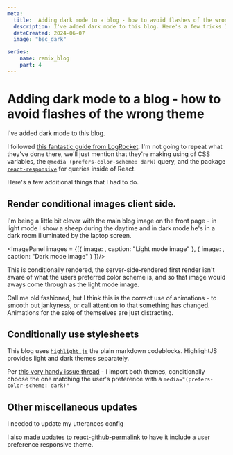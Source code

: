 ```yaml
---
meta:
  title:  Adding dark mode to a blog - how to avoid flashes of the wrong theme
  description: I've added dark mode to this blog. Here's a few tricks I've learned. 
  dateCreated: 2024-06-07
  image: "bsc_dark"

series: 
    name: remix_blog
    part: 4
---
```



# Adding dark mode to a blog - how to avoid flashes of the wrong theme

I've added dark mode to this blog. 

I followed [this fantastic guide from LogRocket](https://blog.logrocket.com/dark-mode-react-in-depth-guide/). I'm not going to repeat what they've done there, we'll just mention that they're making using of CSS variables, the `@media (prefers-color-scheme: dark)` query, and the package [`react-responsive`](https://www.npmjs.com/package/react-responsive) for queries inside of React. 

Here's a few additional things that I had to do. 

## Render conditional images client side. 

I'm being a little bit clever with the main blog image on the front page - in light mode I show a sheep during the daytime and in dark mode he's in a dark room illuminated by the laptop screen. 

<ImagePanel
 images = {[{
  image: <SheepImage mode="light"/>, 
  caption: "Light mode image"
 }, 
 {
  image: <SheepImage mode="dark"/>,
  caption: "Dark mode image"
 }
 ]}/>

This is conditionally rendered, the server-side-rendered first render isn't aware of what the users preferred color scheme is, and so that image would aways come through as the light mode image. 

<Aside>
    Call me old fashioned, but I think this is the correct use of animations -  to smooth out jankyness, or call attention to that something has changed. Animations for the sake of themselves are just distracting. 
</Aside>

<GithubPermalink className="clear-right" permalink="https://github.com/dwjohnston/blacksheepcode/blob/72ee472bfa896df255ae42ef017ad0cca96b2333/app/components/SheepImage/SheepImage.tsx#L8-L23"/>

## Conditionally use stylesheets

This blog uses [`highlight.js`](https://github.com/highlightjs/highlight.js) the plain markdown codeblocks. HighlightJS provides light and dark themes separately. 

Per [this very handy issue thread](https://github.com/highlightjs/highlight.js/issues/3652) - I import both themes, conditionally choose the one matching the user's preference with a `media="(prefers-color-scheme: dark)"`

<GithubPermalink permalink="https://github.com/dwjohnston/blacksheepcode/blob/72ee472bfa896df255ae42ef017ad0cca96b2333/app/root.tsx#L57-L60"/>

## Other miscellaneous updates 

I needed to update my utterances config

<GithubPermalink permalink="https://github.com/dwjohnston/blacksheepcode/blob/72ee472bfa896df255ae42ef017ad0cca96b2333/app/components/PostComments/PostComments.tsx#L27-L28"/>

I also [made updates](https://github.com/dwjohnston/react-github-permalink/pull/16) to [react-github-permalink](https://www.npmjs.com/package/react-github-permalink) to have it include a user preference responsive theme. 



